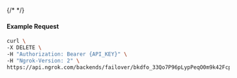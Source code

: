 {/* <!-- Code generated for API Clients. DO NOT EDIT. --> */}

#### Example Request
```bash
curl \
-X DELETE \
-H "Authorization: Bearer {API_KEY}" \
-H "Ngrok-Version: 2" \
https://api.ngrok.com/backends/failover/bkdfo_33Qo7P96pLypPeqO0m9k42Fcph3
```